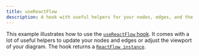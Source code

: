 ```yaml
---
title: useReactFlow
description: A hook with useful helpers for your nodes, edges, and the viewport
---
```



This example illustrates how to use the [`useReactFlow` hook](/api-reference/hooks/use-react-flow). It comes with a lot of useful helpers to update your nodes and edges or adjust the viewport of your diagram. The hook returns a [`ReactFlow instance`](/api-reference/types/react-flow-instance).

<RemoteCodeViewer route="examples/misc/use-react-flow-hook" framework="react" />
